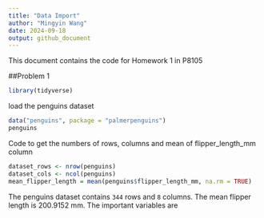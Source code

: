 ```yaml
---
title: "Data Import"
author: "Mingyin Wang"
date: 2024-09-18
output: github_document
---
```


This document contains the code for Homework 1 in P8105

##Problem 1

```r
library(tidyverse)
```

load the penguins dataset

```r
data("penguins", package = "palmerpenguins")
penguins
```


Code to get the numbers of rows, columns and mean of flipper_length_mm column
```r
dataset_rows <- nrow(penguins)
dataset_cols <- ncol(penguins)
mean_flipper_length = mean(penguins$flipper_length_mm, na.rm = TRUE)
```

The penguins dataset contains `344` rows and `8` columns. The mean flipper length is 200.9152 mm. The important variables are 





